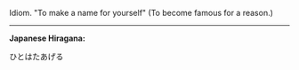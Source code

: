 Idiom. "To make a name for yourself" (To become famous for a reason.)
----

'''Japanese Hiragana: '''

ひとはたあげる